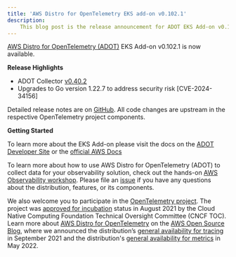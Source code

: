 ```yaml
---
title: 'AWS Distro for OpenTelemetry EKS add-on v0.102.1'
description:
    This blog post is the release announcement for ADOT EKS Add-on v0.102.1
---
```



<SectionSeparator />

[AWS Distro for OpenTelemetry (ADOT)](https://aws-otel.github.io/) EKS Add-on v0.102.1 is now available.

<SectionSeparator />

**Release Highlights**

* ADOT Collector [v0.40.2](https://github.com/aws-observability/aws-otel-collector/releases/tag/v0.40.2)
* Upgrades to Go version 1.22.7 to address security risk [CVE-2024-34156]

Detailed release notes are on [GitHub](https://github.com/aws-observability/aws-otel-collector/releases).
All code changes are upstream in the respective OpenTelemetry project components.

**Getting Started**

To learn more about the EKS Add-on please visit the docs on the [ADOT Developer Site](https://aws-otel.github.io/docs/getting-started/adot-eks-add-on) or
the [official AWS Docs](https://docs.aws.amazon.com/eks/latest/userguide/opentelemetry.html)

To learn more about how to use AWS Distro for OpenTelemetry (ADOT) to collect data for your observability solution,
check out the hands-on [AWS Observability workshop](https://observability.workshop.aws/en/adot.html).
Please file an [issue](https://github.com/aws-observability/aws-otel-community/issues) if you have any
questions about the distribution, features, or its components.

We also welcome you to participate in the [OpenTelemetry project](https://github.com/open-telemetry).
The project was [approved for incubation](https://www.cncf.io/blog/2021/08/26/opentelemetry-becomes-a-cncf-incubating-project/) status
in August 2021 by the Cloud Native Computing Foundation Technical Oversight Committee (CNCF TOC). Learn more about
[AWS Distro for OpenTelemetry](https://aws.amazon.com/blogs/opensource/category/management-tools/aws-distro-for-opentelemetry/) on the
[AWS Open Source Blog](https://aws.amazon.com/blogs/opensource/category/management-tools/aws-distro-for-opentelemetry/), where we announced
the distribution’s [general availability for tracing](https://aws.amazon.com/blogs/opensource/aws-distro-for-opentelemetry-is-now-ga-for-tracing/) in September 2021
and the distribution's [general availability for metrics](https://aws.amazon.com/blogs/opensource/aws-distro-for-opentelemetry-is-now-generally-available-for-metrics/) in May 2022.
